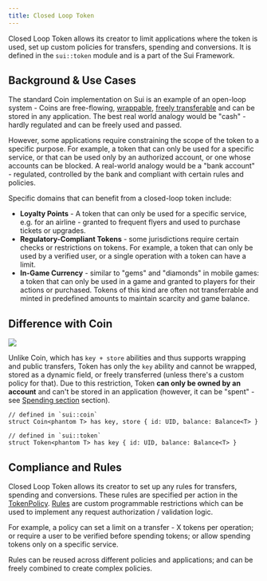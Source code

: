 ```yaml
---
title: Closed Loop Token
---
```



Closed Loop Token allows its creator to limit applications where the token is used, set up custom policies for transfers, spending and conversions. It is defined in the `sui::token` module and is a part of the Sui Framework.

## Background & Use Cases

The standard Coin implementation on Sui is an example of an open-loop system - Coins are free-flowing, [wrappable](/concepts/object-ownership/wrapped), [freely transferable](/concepts/dynamic-fields/transfers/custom-rules#the-store-ability-and-transfer-rules) and can be stored in any application. The best real world analogy would be "cash" - hardly regulated and can be freely used and passed.

However, some applications require constraining the scope of the token to a specific purpose. For example, a token that can only be used for a specific service, or that can be used only by an authorized account, or one whose accounts can be blocked. A real-world analogy would be a "bank account" - regulated, controlled by the bank and compliant with certain rules and policies.

Specific domains that can benefit from a closed-loop token include:

- **Loyalty Points** - A token that can only be used for a specific service, e.g. for an airline - granted to frequent flyers and used to purchase tickets or upgrades.
- **Regulatory-Compliant Tokens** - some jurisdictions require certain checks or restrictions on tokens. For example, a token that can only be used by a verified user, or a single operation with a token can have a limit.
- **In-Game Currency** - similar to "gems" and "diamonds" in mobile games: a token that can only be used in a game and granted to players for their actions or purchased. Tokens of this kind are often not transferrable and minted in predefined amounts to maintain scarcity and game balance.

## Difference with Coin

<img className="balance-coin-token" src={BalanceTokenCoin} />

Unlike Coin, which has `key + store` abilities and thus supports wrapping and public transfers, Token has only the `key` ability and cannot be wrapped, stored as a dynamic field, or freely transferred (unless there's a custom policy for that). Due to this restriction, Token **can only be owned by an account** and can't be stored in an application (however, it can be "spent" - see [Spending section](./closed-loop-token/spending.mdx) section).

```move
// defined in `sui::coin`
struct Coin<phantom T> has key, store { id: UID, balance: Balance<T> }

// defined in `sui::token`
struct Token<phantom T> has key { id: UID, balance: Balance<T> }
```

## Compliance and Rules

Closed Loop Token allows its creator to set up any rules for transfers, spending and conversions. These rules are specified per action in the [TokenPolicy](./closed-loop-token/token-policy.mdx). [Rules](./closed-loop-token/rules.mdx) are custom programmable restrictions which can be used to implement any request authorization / validation logic.

For example, a policy can set a limit on a transfer - X tokens per operation; or require a user to be verified before spending tokens; or allow spending tokens only on a specific service.

Rules can be reused across different policies and applications; and can be freely combined to create complex policies.
